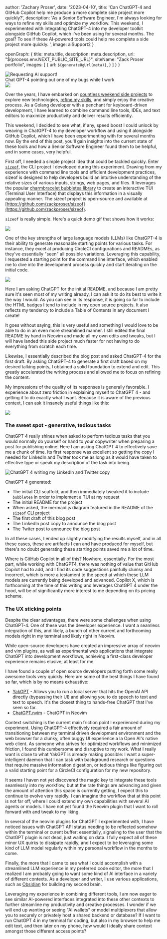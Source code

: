 

  author: 'Zachary Proser',
  date: '2023-04-10',
  title: 'Can ChatGPT-4 and GitHub Copilot help me produce a more complete side project more quickly?', 
  description: 'As a Senior Software Engineer, I&apos;m always looking for ways to refine my skills and optimize my workflow. This weekend, I experimented with integrating ChatGPT-4 into my developer toolkit alongside GitHub Copilot, which I&apos;ve been using for several months. The goal? To see if these AI-powered tools could help me complete a side project more quickly. ',
  image: aiSupport2
}

  openGraph: {
    title: meta.title,
    description: meta.description,
    url: "${process.env.NEXT_PUBLIC_SITE_URL}", 
    siteName: "Zack Proser portfolio",
    images: [
      {
        url: `${generateOgUrl(meta)}`,
      }
    ]
  }
}


<Image src={aiSupport2} alt="Requesting AI support!" />
<figcaption>Chat GPT-4 pointing out one of my bugs while I work</figcaption>

<Image src={initialRequestImg} />

Over the years, I have embarked on [countless weekend side projects](https://github.com/zackproser) to explore new technologies, [refine my skills](https://www.youtube.com/@zackproser), and simply enjoy the creative process. As a Golang developer with a penchant for keyboard-driven development, I have learned to combine command line tools, IDEs, and text editors to maximize productivity and deliver results efficiently. 

This weekend, I decided to see what, if any, speed boost I could unlock by weaving in ChatGPT-4 to my developer workflow and using it alongside GitHub Copilot, which I have been experimenting with for several months now. By the end of this post, you'll gain insights into the current state of these tools and how a Senior Software Engineer found them to be helpful, and in some cases, very helpful. 

First off, I needed a simple project idea that could be tackled quickly. Enter [`sizeof`](https://github.com/zackproser/sizeof), the CLI project I developed during this experiment. Drawing from my experience with command line tools and efficient development practices, sizeof is designed to help developers build an intuitive understanding of the relative sizes of various inputs, strings, web pages, and files. It leverages the popular [charmbracelet bubbletea library](https://github.com/charmbracelet/bubbletea) to create an interactive TUI (Terminal User Interface) that displays this information in a visually appealing manner. The sizeof project is open-source and available at [https://github.com/zackproser/sizeof](https://github.com/zackproser/sizeof).

`sizeof` is really simple. Here's a quick demo gif that shows how it works: 

<Image src={sizeofDemoGif} />

One of the key strengths of large language models (LLMs) like ChatGPT-4 is their ability to generate reasonable starting points for various tasks. For instance, they excel at producing CircleCI configurations and READMEs, as they've essentially "seen" all possible variations. Leveraging this capability, I requested a starting point for the command line interface, which enabled me to dive into the development process quickly and start iterating on the initial code.

<Image src={readmeGenFirstRequest} />

Here I am asking ChatGPT for the initial README, and because I am pretty sure it's seen most of my writing already, I can ask it to do its best to write it the way I would. As you can see in its response, it is going so far to include the HTML badges I tend to include in my open source projects. It also reflects my tendency to include a Table of Contents in any document I create!

It goes without saying, this is very useful and something I would love to be able to do in an even more streamlined manner. I still edited the final README by hand in Neovim and made all my own edits and tweaks, but I will have landed this side project much faster for not having to do everything from scratch each time.

Likewise, I essentially described the blog post and asked ChatGPT-4 for the first draft. By asking ChatGPT-4 to generate a first draft based on my desired talking points, I obtained a solid foundation to extend and edit. This greatly accelerated the writing process and allowed me to focus on refining the content.

My impressions of the quality of its responses is generally favorable. I experience about zero friction in explaining myself to ChatGPT 4 - and getting it to do exactly what I want. Because it is aware of the previous context, I can ask it insanely useful things like this: 

<Image src={readmeRegenMarkdown} />

### The sweet spot - generative, tedious tasks

ChatGPT 4 really shines when asked to perform tedious tasks that you would normally do yourself or hand to your copywriter when preparing a post for publishing online. Here I am asking ChatGPT 4 to effectively save me a chunk of time. Its first response was excellent so getting the copy I needed for LinkedIn and Twitter took me as long as it would have taken to effective type or speak my description of the task into being. 

<Image src={pairingSocials} alt="ChatGPT 4 writing my LinkedIn and Twitter copy"/>

ChatGPT 4 generated: 
* The initial CLI scaffold, and then immediately tweaked it to include `bubbletea` in order to implement a TUI at my request
* The initial README for the project 
* When asked, the mermaid.js diagram featured in the README of the [`sizeof` CLI project](https://github.com/zackproser/sizeof)
* The first draft of this blog post 
* The LinkedIn post copy to announce the blog post
* The Twiter post to announce the blog post

In all these cases, I ended up slightly modifying the results myself, and in all these cases, these are artifacts I can and have produced for myself, but there's no doubt generating these starting points saved me a lot of time. 

Where is GitHub Copilot in all of this? Nowhere, essentially. For the most part, while working with ChatGPT4, there was nothing of value that GitHub Copilot had to add, and I find its code suggestions painfully clumsy and incorrect, which is more a testament to the speed at which these LLM models are currently being developed and advanced. Copilot X, which is forthcoming at the time of this writing and leverages ChatGPT 4 under the hood, will be of significantly more interest to me depending on its pricing scheme.

### The UX sticking points

Despite the clear advantages, there were some challenges when using ChatGPT-4.  One of these was the developer experience. I want a seamless integration of this, and likely, a bunch of other current and forthcoming models right in my terminal and likely right in Neovim. 

While open-source developers have created an impressive array of neovim and vim plugins, as well as experimental web applications that integrate ChatGPT into development workflows, achieving a first-class developer experience remains elusive, at least for me. 

I have found a couple of open source developers putting forth some really awesome tools very quickly. Here are some of the best things I have found so far, which is by no means exhaustive: 

* [YakGPT](https://github.com/yakgpt/yakgpt) - Allows you to run a local server that hits the OpenAI API directly (bypassing their UI) and allowing you to do speech to text and text to speech. It's the closest thing to hands-free ChatGPT that I've seen so far. 
* [ChatGPT.nvim](https://github.com/jackMort/ChatGPT.nvim) - ChatGPT in Neovim

Context switching is the current main friction point I experienced during my experiment. Using ChatGPT-4 effectively required a fair amount of transitioning between my terminal driven development environment and the web browser for a clunky, often buggy UI experience a la Open AI's native web client. As someone who strives for optimized workflows and minimized friction, I found this cumbersome and disruptive to my work. What I really want is close to what YakGPT is already making possible: I want a super-intelligent daemon that I can task with background research or questions that require massive information digestion, or tedious things like figuring out a valid starting point for a CircleCI configuration for my new repository. 

It seems I haven not yet discovered the magic key to integrate these tools seamlessly into my workflow, but at the rate things are advancing and given the amount of attention this space is currently getting, I expect this to continue to evolve very rapidly. I can imagine the workflow that at this point is not far off, where I could extend my own capabilities with several AI agents or models. I have not yet found the Neovim plugin that I want to roll forward with and tweak to my liking. 

In several of the neovim plugins for ChatGPT I experimented with, I have noticed issues with ChatGPT API status needing to be reflected somehow within the terminal or curent buffer: essentially, signaling to the user that the ChatGPT plugin is not dead, just waiting on data. I fully expect all of these minor UX quirks to dissipate rapidly, and I expect to be leveraging some kind of LLM model regularly within my personal workflow in the months to come.

Finally, the more that I came to see what I could accomplish with a streamlined LLM experience in my preferred code editor, the more that I realized I am probably going to want some kind of AI interface in a variety of different contexts. As a developer and writer, I use various applications, such as [Obsidian](https://obsidian.md) for building my second brain. 

Leveraging my experience in combining different tools, I am now eager to see similar AI-powered interfaces integrated into these other contexts to further streamline my productivity and creative processes. I wonder if we will end up wanting or seeing "AI wallets" or model multiplexers that allow you to securely or privately host a shared backend or database? If I want to run ChatGPT 4 in my terminal for coding, but also in my browser to help me edit text, and then later on my phone, how would I ideally share context amongst those different access points?
